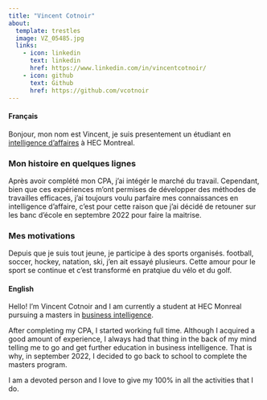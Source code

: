 ```yaml
---
title: "Vincent Cotnoir"
about: 
  template: trestles
  image: VZ_05485.jpg
  links:
    - icon: linkedin
      text: linkedin
      href: https://www.linkedin.com/in/vincentcotnoir/
    - icon: github
      text: Github
      href: https://github.com/vcotnoir
---
```


::: column-body-outset
::: panel-tabset
#### Français

Bonjour, mon nom est Vincent, je suis presentement un étudiant en [intelligence d'affaires](https://www.hec.ca/programmes/maitrises/maitrise-intelligence-affaires/) à HEC Montreal.

### Mon histoire en quelques lignes

Après avoir complété mon CPA, j'ai intégér le marché du travail. Cependant, bien que ces expériences m'ont permises de développer des méthodes de travailles efficaces, j'ai toujours voulu parfaire mes connaissances en intelligence d'affaire, c'est pour cette raison que j'ai décidé de retouner sur les banc d'école en septembre 2022 pour faire la maitrise.

### Mes motivations

Depuis que je suis tout jeune, je participe à des sports organisés. football, soccer, hockey, natation, ski, j'en ait essayé plusieurs. Cette amour pour le sport se continue et c'est transformé en pratqiue du vélo et du golf.

#### English
Hello! 
l'm Vincent Cotnoir and I am currently a student at HEC Monreal pursuing a masters in [business intelligence](https://www.hec.ca/programmes/maitrises/maitrise-intelligence-affaires/).

After completing my CPA, I started working full time. Although I acquired a good amount of experience, I always had that thing in the back of my mind telling me to go and get further education in business intelligence. That is why, in september 2022, I decided to go back to school to complete the masters program.

I am a devoted person and I love to give my 100% in all the activities that I do.
:::
:::
